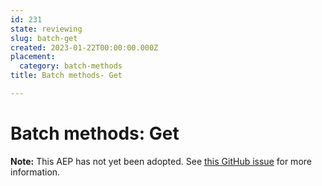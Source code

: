 ```yaml
---
id: 231
state: reviewing
slug: batch-get
created: 2023-01-22T00:00:00.000Z
placement:
  category: batch-methods
title: Batch methods- Get

--- 
```


# Batch methods: Get

**Note:** This AEP has not yet been adopted. See
[this GitHub issue](https://github.com/aep-dev/aep.dev/issues/42) for more
information.
